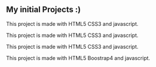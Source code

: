 ## My initial Projects :)

<ProjectCard
  title='Web prototype Web TechNews'
  link='https://anbreaker.github.io/prototypeWebTechNews/'
  bg='linear-gradient(to right, #D4145A 0%, #FBB03B 100%)'>
  This project is made with HTML5 CSS3 and javascript.
</ProjectCard>

<ProjectCard
  title='Game made with Python and pyGame'
  link='https://github.com/anbreaker/theQuestGamePyGame'
  bg='linear-gradient(to right, rgb(0, 146, 69) 0%, rgb(252, 238, 33) 100%)'>
  This project is made with HTML5 CSS3 and javascript.
</ProjectCard>

<ProjectCard
  title='Web prototype of Raquel Antúnez'
  link='http://anbreaker.github.com/raquelWeb'
  bg='linear-gradient(to right, rgb(102, 45, 140) 0%, rgb(237, 30, 121)  100%);'>
  This project is made with HTML5 CSS3 and javascript.
</ProjectCard>

<ProjectCard
  title='Simple Gallery App by cloudinary, Heroku and github use. (CRUD, ES6+...)'
  link='https://server-images-cloud-node.herokuapp.com/'
  bg='linear-gradient(to right, rgb(213, 133, 255) 0%, rgb(0, 255, 238) 100%)'>
  This project is made with HTML5 Boostrap4 and javascript.
</ProjectCard>
